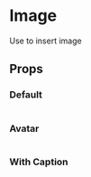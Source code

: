 
<Meta title="components/Image" component={Image} />

# Image

Use to insert image

## Props

<Props of={Image} />

### Default

<Preview>
  <Story name="Default" decorators={[withA11y]}>
    <Image
      image={{
        src: 'https://placeimg.com/640/480/any',
        alt: 'tech related stuff',
      }}
    />
  </Story>
</Preview>

### Avatar

<Preview>
  <Story name="Avatar" decorators={[withA11y]}>
    <Image
      variant="avatar"
      image={{
        src: 'https://placeimg.com/240/240/people',
        alt: `someone's avatar`,
      }}
    />
  </Story>
</Preview>

### With Caption

<Preview>
  <Story name="With Caption" decorators={[withA11y]}>
    <Image
      image={{
        src: 'https://placeimg.com/640/480/any',
        alt: 'tech related stuff',
      }}
      caption="A caption with a <a href='/'>link</a>"
    />
  </Story>
</Preview>
